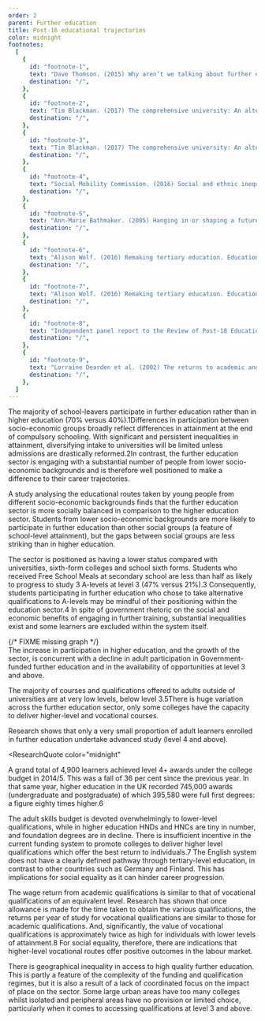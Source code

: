```yaml
---
order: 2
parent: Further education
title: Post-16 educational trajectories
color: midnight
footnotes:
  [
    {
      id: "footnote-1",
      text: "Dave Thomson. (2015) Why aren’t we talking about further education and social mobility? Education Data Lab.",
      destination: "/",
    },
    {
      id: "footnote-2",
      text: "Tim Blackman. (2017) The comprehensive university: An alternative to social stratification by academic selection. HEPI Occasional Paper 17. Tom Sperlinger, Josie McLellan and Richard Pettigrew. (2018) Who are universities for? Re-making higher education. Bristol University Press",
      destination: "/",
    },
    {
      id: "footnote-3",
      text: "Tim Blackman. (2017) The comprehensive university: An alternative to social stratification by academic selection. HEPI Occasional Paper 17. Tom Sperlinger, Josie McLellan and Richard Pettigrew. (2018) Who are universities for? Re-making higher education. Bristol University Press",
      destination: "/",
    },
    {
      id: "footnote-4",
      text: "Social Mobility Commission. (2016) Social and ethnic inequalities in choice available and choices made at age 16.",
      destination: "/",
    },
    {
      id: "footnote-5",
      text: "Ann-Marie Bathmaker. (2005) Hanging in or shaping a future: Defining a role for vocationally related learning in a ‘knowledge’ society. Journal of Education Policy. 20.",
      destination: "/",
    },
    {
      id: "footnote-6",
      text: "Alison Wolf. (2016) Remaking tertiary education. Education Policy Institute.",
      destination: "/",
    },
    {
      id: "footnote-7",
      text: "Alison Wolf. (2016) Remaking tertiary education. Education Policy Institute, p.19.",
      destination: "/",
    },
    {
      id: "footnote-8",
      text: "Independent panel report to the Review of Post-18 Education and Funding. (2019).",
      destination: "/",
    },
    {
      id: "footnote-9",
      text: "Lorraine Dearden et al. (2002) The returns to academic and vocational qualifications in Britain. Bulletin of Economic Research. 54:3.",
      destination: "/",
    },
  ]
---
```


The majority of school-leavers participate in further education rather than in
higher education (70% versus 40%).<FootnoteLink
linkId="footnote-1">1</FootnoteLink>Differences in participation between
socio-economic groups broadly reflect differences in attainment at the end of
compulsory schooling. With significant and persistent inequalities in
attainment, diversifying intake to universities will be limited unless
admissions are drastically reformed.<FootnoteLink
linkId="footnote-2">2</FootnoteLink>In contrast, the further education sector is
engaging with a substantial number of people from lower socio-economic
backgrounds and is therefore well positioned to make a difference to their
career trajectories.

<ResearchImage
  objectPosition="right"
  imageName="post-16-educational-trajectories-1.jpg"
/>

A study analysing the educational routes taken by young people from different
socio-economic backgrounds finds that the further education sector is more
socially balanced in comparison to the higher education sector. Students from
lower socio-economic backgrounds are more likely to participate in further
education than other social groups (a feature of school-level attainment), but
the gaps between social groups are less striking than in higher education.

The sector is positioned as having a lower status compared with universities,
sixth-form colleges and school sixth forms. Students who received Free School
Meals at secondary school are less than half as likely to progress to study 3
A-levels at level 3 (47% versus 21%).<FootnoteLink
linkId="footnote-3">3</FootnoteLink> Consequently, students participating in
further education who chose to take alternative qualifications to A-levels may
be mindful of their positioning within the education sector.<FootnoteLink
linkId="footnote-4">4</FootnoteLink> In spite of government rhetoric on the
social and economic benefits of engaging in further training, substantial
inequalities exist and some learners are excluded within the system itself.

<div>
  {/* FIXME missing graph */}
</div>

<div>
The increase in participation in higher education, and the growth of the sector,
is concurrent with a decline in adult participation in Government-funded further
education and in the availability of opportunities at level 3 and above.

The majority of courses and qualifications offered to adults outside of
universities are at very low levels, below level 3.<FootnoteLink
linkId="footnote-5">5</FootnoteLink>There is huge variation across the further
education sector, only some colleges have the capacity to deliver higher-level
and vocational courses.

Research shows that only a very small proportion of adult learners enrolled in
further education undertake advanced study (level 4 and above).

</div>


<ResearchQuote
  color="midnight"
>
  A grand total of 4,900 learners achieved level 4+ awards under the college
  budget in 2014/5. This was a fall of 36 per cent since the previous year. In
  that same year, higher education in the UK recorded 745,000 awards
  (undergraduate and postgraduate) of which 395,580 were full first degrees: a
  figure eighty times higher.<FootnoteLink linkId="footnote-6">6</FootnoteLink>
</ResearchQuote>

<ResearchImage imageName="post-16-educational-trajectories-2.jpg" />

The adult skills budget is devoted overwhelmingly to lower-level qualifications,
while in higher education HNDs and HNCs are tiny in number, and foundation
degrees are in decline. There is insufficient incentive in the current funding
system to promote colleges to deliver higher level qualifications which offer
the best return to individuals.<FootnoteLink
linkId="footnote-7">7</FootnoteLink> The English system does not have a clearly
defined pathway through tertiary-level education, in contrast to other countries
such as Germany and Finland. This has implications for social equality as it can
hinder career progression.

The wage return from academic qualifications is similar to that of vocational
qualifications of an equivalent level. Research has shown that once allowance is
made for the time taken to obtain the various qualifications, the returns per
year of study for vocational qualifications are similar to those for academic
qualifications. And, significantly, the value of vocational qualifications is
approximately twice as high for individuals with lower levels of
attainment.<FootnoteLink linkId="footnote-8">8</FootnoteLink> For social
equality, therefore, there are indications that higher-level vocational routes
offer positive outcomes in the labour market.

There is geographical inequality in access to high quality further education.
This is partly a feature of the complexity of the funding and qualification
regimes, but it is also a result of a lack of coordinated focus on the impact of
place on the sector. Some large urban areas have too many colleges whilst
isolated and peripheral areas have no provision or limited choice, particularly
when it comes to accessing qualifications at level 3 and above.
